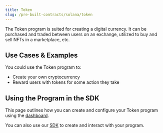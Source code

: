 ---
title: Token
slug: /pre-built-contracts/solana/token
---


<div className="deployContractBtnContainer" style={{ marginTop: -70 }}>
  <DeployThisContractButton
    link={"https://nightly.thirdweb.com/programs"}
    contractType="solana-token"
    displayName="Token"
  />
</div>

The Token program is suited for creating a digital currency.
It can be purchased and traded between users on an exchange, utilized to buy and sell NFTs in a marketplace, etc.

## Use Cases & Examples

You could use the Token program to:

- Create your own cryptocurrency
- Reward users with tokens for some action they take

<div className="row" style={{ marginBottom: 24 }}>
  <div className="col col--12" style={{ marginTop: 8 }}>
    <QuickstartCard
      name="Guide: Create your own token on Solana"
      link="https://blog.thirdweb.com/guides/create-your-own-token-on-solana-in-less-than-2-minutes/"
      image="/assets/icons/education.png"
    />
  </div>
</div>

## Using the Program in the SDK

This page outlines how you can create and configure your Token program using the [dashboard](https://thirdweb.com/dashboard).

You can also use our [SDK](/solana) to create and interact with your program.

<div className="row" style={{ marginBottom: 24 }}>
  <div className="col col--12" style={{ marginTop: 8 }}>
    <QuickstartCard
      name="Using the Token Program in the SDK"
      link="/solana/programs/tokens"
      image="/assets/icons/token.png"
    />
  </div>
</div>
